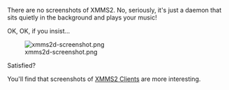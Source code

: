 There are no screenshots of XMMS2. No, seriously, it's just a daemon that sits quietly in the background and plays your music!


OK, OK, if you insist...

[[Image:xmms2d-screenshot.png]]

Satisfied?

You'll find that screenshots of [[XMMS2 Clients]] are more interesting.